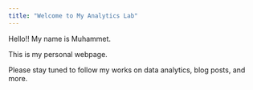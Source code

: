 ```yaml
---
title: "Welcome to My Analytics Lab"
---
```


Hello!! My name is Muhammet.

This is my personal webpage.

Please stay tuned to follow my works on data analytics, blog posts, and more.
